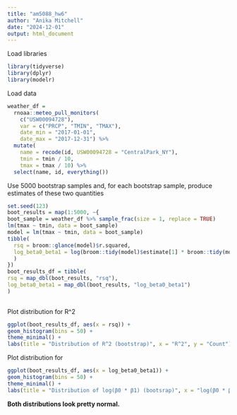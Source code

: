 ```yaml
---
title: "am5088_hw6"
author: "Anika Mitchell"
date: "2024-12-01"
output: html_document
---
```

Load libraries
```r
library(tidyverse)
library(dplyr)
library(modelr)
```

Load data
```r
weather_df = 
  rnoaa::meteo_pull_monitors(
    c("USW00094728"),
    var = c("PRCP", "TMIN", "TMAX"), 
    date_min = "2017-01-01",
    date_max = "2017-12-31") %>%
  mutate(
    name = recode(id, USW00094728 = "CentralPark_NY"),
    tmin = tmin / 10,
    tmax = tmax / 10) %>%
  select(name, id, everything())
```

Use 5000 bootstrap samples and, for each bootstrap sample, produce estimates of these two quantities
```r
set.seed(123)
boot_results = map(1:5000, ~{
boot_sample = weather_df %>% sample_frac(size = 1, replace = TRUE)
lm(tmax ~ tmin, data = boot_sample)
model = lm(tmax ~ tmin, data = boot_sample)
tibble(
  rsq = broom::glance(model)$r.squared,
  log_beta0_beta1 = log(broom::tidy(model)$estimate[1] * broom::tidy(model)$estimate[2])
  )
})
boot_results_df = tibble(
rsq = map_dbl(boot_results, "rsq"),
log_beta0_beta1 = map_dbl(boot_results, "log_beta0_beta1")
)
  
```

Plot distribution for R^2
```r
ggplot(boot_results_df, aes(x = rsq)) +
geom_histogram(bins = 50) +
theme_minimal() +
labs(title = "Distribution of R^2 (bootstrap)", x = "R^2", y = "Count")

```

Plot distribution for 
```r
ggplot(boot_results_df, aes(x = log_beta0_beta1)) +
geom_histogram(bins = 50) +
theme_minimal() +
labs(title = "Distribution of log(β0 * β1) (bootsrap)", x = "log(β0 * β1)", y = "Count")

```

**Both distributions look pretty normal.** 

```r

```


